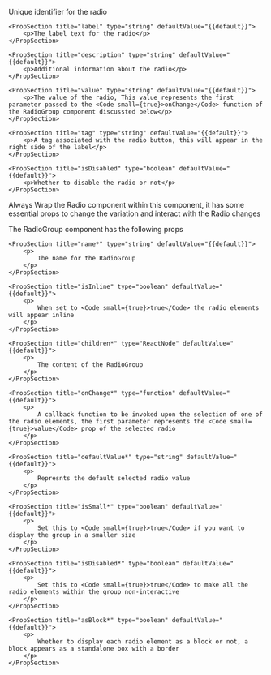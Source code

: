 
<PackageInstallGuide packageName="@wpmudev/sui-radio" />

<Section title="Props" border={true}>
	<PropSection title="id" type="string" defaultValue="{{default}}">
		<p>Unique identifier for the radio</p>
	</PropSection>

    <PropSection title="label" type="string" defaultValue="{{default}}">
    	<p>The label text for the radio</p>
    </PropSection>

    <PropSection title="description" type="string" defaultValue="{{default}}">
    	<p>Additional information about the radio</p>
    </PropSection>

    <PropSection title="value" type="string" defaultValue="{{default}}">
    	<p>The value of the radio, This value represents the first parameter passed to the <Code small={true}>onChange</Code> function of the RadioGroup component discussted below</p>
    </PropSection>

    <PropSection title="tag" type="string" defaultValue="{{default}}">
    	<p>A tag associated with the radio button, this will appear in the right side of the label</p>
    </PropSection>

    <PropSection title="isDisabled" type="boolean" defaultValue="{{default}}">
    	<p>Whether to disable the radio or not</p>
    </PropSection>

</Section>

<Section
	title="RadioGroup"
	contained={true}
	style={{ paddingTop: 30, paddingBottom: 0 }}
>
	<p>Always Wrap the Radio component within this component, it has some essential props to change the variation and interact with the Radio changes </p>
	<p>The RadioGroup component has the following props</p>

	<PropSection title="name*" type="string" defaultValue="{{default}}">
    	<p>
    		The name for the RadioGroup
    	</p>
    </PropSection>

    <PropSection title="isInline" type="boolean" defaultValue="{{default}}">
    	<p>
    		When set to <Code small={true}>true</Code> the radio elements will appear inline
    	</p>
    </PropSection>

    <PropSection title="children*" type="ReactNode" defaultValue="{{default}}">
    	<p>
    		The content of the RadioGroup
    	</p>
    </PropSection>

    <PropSection title="onChange*" type="function" defaultValue="{{default}}">
    	<p>
    		A callback function to be invoked upon the selection of one of the radio elements, the first parameter represents the <Code small={true}>value</Code> prop of the selected radio
    	</p>
    </PropSection>

    <PropSection title="defaultValue*" type="string" defaultValue="{{default}}">
    	<p>
    		Represnts the default selected radio value
    	</p>
    </PropSection>

    <PropSection title="isSmall*" type="boolean" defaultValue="{{default}}">
    	<p>
    		Set this to <Code small={true}>true</Code> if you want to display the group in a smaller size
    	</p>
    </PropSection>

    <PropSection title="isDisabled*" type="boolean" defaultValue="{{default}}">
    	<p>
    		Set this to <Code small={true}>true</Code> to make all the radio elements within the group non-interactive
    	</p>
    </PropSection>

    <PropSection title="asBlock*" type="boolean" defaultValue="{{default}}">
    	<p>
    		Whether to display each radio element as a block or not, a block appears as a standalone box with a border
    	</p>
    </PropSection>

</Section>
